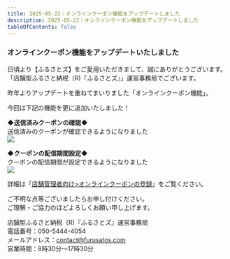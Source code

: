 ```yaml
---
title: 2025-05-22｜オンラインクーポン機能をアップデートしました
description: 2025-05-22｜オンラインクーポン機能をアップデートしました
tableOfContents: false
---
```


### オンラインクーポン機能をアップデートいたしました  

日頃より【ふるさとズ】をご愛用いただきまして、誠にありがとうございます。  
「店舗型ふるさと納税（R)『ふるさとズ』」運営事務局でございます。  

昨年よりアップデートを重ねてまいりました「オンラインクーポン機能」。

今回は下記の機能を更に追加いたしました！  


**◆送信済みクーポンの確認◆**  
送信済みのクーポンが確認できるようになりました  
![](../../../assets/images/shops_online-coupon_13.png)  


**◆クーポンの配信期間設定◆**  
クーポンの配信期間が設定できるようになりました  
![](../../../assets/images/shops_online-coupon_03.png)  


詳細は「[店舗管理者向け>オンラインクーポンの登録](/shops/online-coupon/)」をご覧ください。  


ご不明な点等ございましたらお申し付けください。  
ご理解・ご協力のほどよろしくお願い申し上げます。    

店舗型ふるさと納税（R)『ふるさとズ』運営事務局  
電話番号：050-5444-4054  
メールアドレス：contact@furusatos.com  
営業時間：8時30分～17時30分  

<LinkCard
  title="関連コンテンツ｜オンラインクーポン機能"
  href="/shops/online-coupon/"
/>